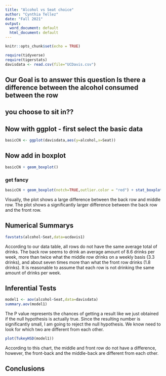 ```yaml
---
title: "Alcohol vs Seat choice"
author: "Cynthia Tellez"
date: "Fall 2021"
output:
  word_document: default
  html_document: default
---
```


```r
knitr::opts_chunk$set(echo = TRUE)
```

```r
require(tidyverse)
require(tigerstats)
davisdata <- read.csv(file="UCDavis.csv")
```
## Our Goal is to answer this question Is there a difference between the alcohol consumed between the row
## you choose to sit in??

## Now with ggplot - first select the basic data

```r
basicCN <- ggplot(davisdata,aes(y=alcohol,x=Seat))
```
## Now add in boxplot

```r
basicCN + geom_boxplot()
```
  
  
### get fancy  

```r
basicCN + geom_boxplot(notch=TRUE,outlier.color = "red") + stat_boxplot(geom ='errorbar') + labs(title="Fancy notch boxplot \n with 2 lines")
```

Visually, the plot shows a large difference between the back row and middle row. The plot shows a significantly larger difference between the back row and the front row.

## Numerical Summarys 

```r
favstats(alcohol~Seat,data=ucdavis1)
```

According to our data table, all rows do not have the same average total of drinks. The back row seems to drink an average amount of 8.6 drinks per week, more than twice what the middle row drinks on a weekly basis (3.3 drinks), and about seven times more than what the front row drinks (1.8 drinks). It is reasonable to assume that each row is not drinking the same amount of drinks per week.

## Inferential Tests
```r
model1 <- aov(alcohol~Seat,data=davisdata)
summary.aov(model1)
```

The P value represents the chances of getting a result like we just obtained if the null hypothesis is actually true. Since the resulting number is significantly small, I am going to reject the null hypothesis. We know need to look for which two are different from each other.
```r
plot(TukeyHSD(model1))
```

According to this chart, the middle and front row do not have a difference, however, the front-back and the middle-back are different from each other.

## Conclusions



